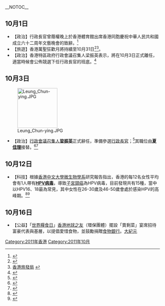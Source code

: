<noinclude>
{{NoteUTC+8}}
{{Portal:香港新聞動態/Calendar}}</noinclude>
__NOTOC__

==10月1日==
*【政治】行政長官曾蔭權晚上於香港體育館出席香港同胞慶祝中華人民共和國成立六十二周年文藝晚會的致辭。<ref>{{cite news |title=行政長官出席香港同胞慶祝國慶文藝晚會致辭全文（只有中文）（附圖／短片） |url=https://www.info.gov.hk/gia/general/201110/01/P201109300327.htm |accessdate=2021-10-08 |work=www.info.gov.hk}}</ref>
*【旅遊】香港萬聖狂歡月將持續至10月31日<ref>{{cite news |title=万圣大派对拉开序幕_新闻中心_新浪网 |url=http://news.sina.com.cn/c/2011-10-21/005823340892.shtml |accessdate=2021-10-08 |work=新浪网}}</ref><ref>[http://www.discoverhongkong.com/tc/events/mega-events.html 香港旅發局] {{Wayback|url=http://www.discoverhongkong.com/tc/events/mega-events.html |date=20111006142851 }}</ref>。
*【政治】香港特區政府行政會議召集人梁振英表示，將在10月3日正式離任，適當時候會公佈競選下任行政長官的班底。<ref>{{cite news |title=梁振英稱將在週一離任行政會議召集人 |url=http://www.hkcna.hk/content/2011/1001/115085.shtml |accessdate=2021-10-08 |work=www.hkcna.hk}}</ref>

==10月3日==
[[File:Leung_Chun-ying.JPG|130px]]
*【政治】[[香港行政會議|行政會議召集人]]'''[[梁振英|梁振英]]'''正式辭任，準備參選[[2012年香港特別行政區行政長官選舉|行政長官]]；<ref>{{cite news |title=梁振英離任行政會議召集人 夏佳理接任 |url=http://www.hkcna.hk/content/2011/1003/115288.shtml |accessdate=2021-10-08 |work=www.hkcna.hk}}</ref>其職位由'''[[夏佳理|夏佳理]]'''接替。<ref>{{cite news |title=香港特区行政会议召集人梁振英正式离任——中新网 |url=http://www.chinanews.com/ga/2011/10-03/3368262.shtml |accessdate=2021-10-08 |work=中新网}}</ref><ref>{{cite news |title=曾荫权接纳梁振英请辞并感谢其对行政会议的贡献 |url=http://www.gov.cn/jrzg/2011-10/03/content_1962446.htm |accessdate=2021-10-08 |work=政府网}}</ref>

==10月12日==
*【科技】根據[[香港中文大學|香港中文大學]][[微生物學系|微生物學系]]研究報告指出，香港的每12名女性平均會有1人帶有'''[[HPV|HPV病毒]]'''，導致[[子宮頸癌|子宮頸癌]]為HPV病毒，目前發現共有15種，當中以HPV16、18最為常見，其中女性在26-30歲及46-50歲會處於感染HPV的高峰期。<ref>{{cite news |title=最新調查報告顯示大多數香港女性對感染HPV 及子宮頸癌 (世界第四位女性癌症) 風險認知度不足 |url=https://hkacs.org.hk/tc/medicalnews.php?id=105 |accessdate=2021-10-08 |work=香港防癌會}}</ref><ref>{{cite news |title=不足 7%中學女生接種子宮頸癌疫苗 能防不防 港媽錯失為女兒接種疫苗良機 中大：港人對子宮頸癌及疫苗存誤解 女兒愈早接種效用愈大 |url=https://www.cuhk.edu.hk/med/mic/Research/HPV/CC%20misconception.pdf |accessdate=2021-10-08 |work=cuhk.edu.hk}}</ref>

==10月16日==
*【公益】「[[世界糧食日|世界糧食日]]」[[香港地球之友|香港地球之友]]（環保團體）擺設「賣剩菜」宴席招待富豪代表與基層，以提倡愛惜食物，並鼓勵捐贈[[食物銀行|食物銀行]]。[http://www.epochtimes.com.au/gb/11/10/17/n3403361.htm%E4%B8%96%E7%95%8C%E7%B2%AE%E9%A3%9F%E6%97%A5-%E9%A6%99%E6%B8%AF%E7%8E%AF%E5%9B%A2%E5%90%81%E6%83%9C%E9%A5%AE%E6%83%9C%E9%A3%9F 大紀元]{{dead link|date=2018年5月 |bot=InternetArchiveBot |fix-attempted=yes }}


{{過去香港新聞動態存檔}}
[[Category:2011年香港|Category:2011年香港]]
[[Category:2011年10月|Category:2011年10月]]